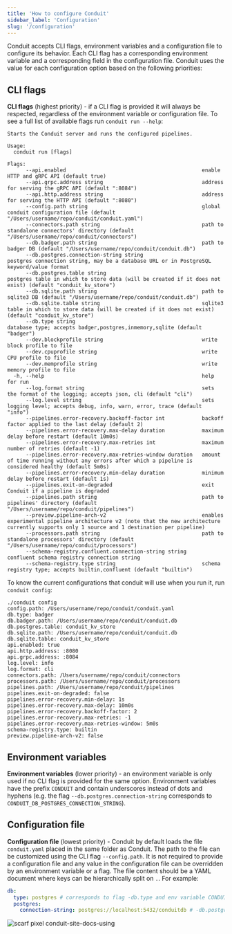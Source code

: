 ```yaml
---
title: 'How to configure Conduit'
sidebar_label: 'Configuration'
slug: '/configuration'
---
```


Conduit accepts CLI flags, environment variables and a configuration file to
configure its behavior. Each CLI flag has a corresponding environment variable
and a corresponding field in the configuration file. Conduit uses the value for
each configuration option based on the following priorities:

## CLI flags

 **CLI flags** (highest priority) - if a CLI flag is provided it will always be
  respected, regardless of the environment variable or configuration file. To
  see a full list of available flags run `conduit run --help`:

```text
Starts the Conduit server and runs the configured pipelines.

Usage:
  conduit run [flags]

Flags:
      --api.enabled                                            enable HTTP and gRPC API (default true)
      --api.grpc.address string                                address for serving the gRPC API (default ":8084")
      --api.http.address string                                address for serving the HTTP API (default ":8080")
      --config.path string                                     global conduit configuration file (default "/Users/username/repo/conduit/conduit.yaml")
      --connectors.path string                                 path to standalone connectors' directory (default "/Users/username/repo/conduit/connectors")
      --db.badger.path string                                  path to badger DB (default "/Users/username/repo/conduit/conduit.db")
      --db.postgres.connection-string string                   postgres connection string, may be a database URL or in PostgreSQL keyword/value format
      --db.postgres.table string                               postgres table in which to store data (will be created if it does not exist) (default "conduit_kv_store")
      --db.sqlite.path string                                  path to sqlite3 DB (default "/Users/username/repo/conduit/conduit.db")
      --db.sqlite.table string                                 sqlite3 table in which to store data (will be created if it does not exist) (default "conduit_kv_store")
      --db.type string                                         database type; accepts badger,postgres,inmemory,sqlite (default "badger")
      --dev.blockprofile string                                write block profile to file
      --dev.cpuprofile string                                  write CPU profile to file
      --dev.memprofile string                                  write memory profile to file
  -h, --help                                                   help for run
      --log.format string                                      sets the format of the logging; accepts json, cli (default "cli")
      --log.level string                                       sets logging level; accepts debug, info, warn, error, trace (default "info")
      --pipelines.error-recovery.backoff-factor int            backoff factor applied to the last delay (default 2)
      --pipelines.error-recovery.max-delay duration            maximum delay before restart (default 10m0s)
      --pipelines.error-recovery.max-retries int               maximum number of retries (default -1)
      --pipelines.error-recovery.max-retries-window duration   amount of time running without any errors after which a pipeline is considered healthy (default 5m0s)
      --pipelines.error-recovery.min-delay duration            minimum delay before restart (default 1s)
      --pipelines.exit-on-degraded                             exit Conduit if a pipeline is degraded
      --pipelines.path string                                  path to pipelines' directory (default "/Users/username/repo/conduit/pipelines")
      --preview.pipeline-arch-v2                               enables experimental pipeline architecture v2 (note that the new architecture currently supports only 1 source and 1 destination per pipeline)
      --processors.path string                                 path to standalone processors' directory (default "/Users/username/repo/conduit/processors")
      --schema-registry.confluent.connection-string string     confluent schema registry connection string
      --schema-registry.type string                            schema registry type; accepts builtin,confluent (default "builtin")
```

To know the current configurations that conduit will use when you run it, run `conduit config`:
```text
./conduit config
config.path: /Users/username/repo/conduit/conduit.yaml
db.type: badger
db.badger.path: /Users/username/repo/conduit/conduit.db
db.postgres.table: conduit_kv_store
db.sqlite.path: /Users/username/repo/conduit/conduit.db
db.sqlite.table: conduit_kv_store
api.enabled: true
api.http.address: :8080
api.grpc.address: :8084
log.level: info
log.format: cli
connectors.path: /Users/username/repo/conduit/connectors
processors.path: /Users/username/repo/conduit/processors
pipelines.path: /Users/username/repo/conduit/pipelines
pipelines.exit-on-degraded: false
pipelines.error-recovery.min-delay: 1s
pipelines.error-recovery.max-delay: 10m0s
pipelines.error-recovery.backoff-factor: 2
pipelines.error-recovery.max-retries: -1
pipelines.error-recovery.max-retries-window: 5m0s
schema-registry.type: builtin
preview.pipeline-arch-v2: false
```

## Environment variables

**Environment variables** (lower priority) - an environment variable is only
  used if no CLI flag is provided for the same option. Environment variables
  have the prefix `CONDUIT` and contain underscores instead of dots and
  hyphens (e.g. the flag `--db.postgres.connection-string` corresponds
  to `CONDUIT_DB_POSTGRES_CONNECTION_STRING`).

## Configuration file

**Configuration file** (lowest priority) - Conduit by default loads the
  file `conduit.yaml` placed in the same folder as Conduit. The path to the file
  can be customized using the CLI flag `--config.path`. It is not required to provide
  a configuration file and any value in the configuration file can be overridden
  by an environment variable or a flag. The file content should be a YAML
  document where keys can be hierarchically split on `.`. For example:

  ```yaml
  db:
    type: postgres # corresponds to flag -db.type and env variable CONDUIT_DB_TYPE
    postgres:
      connection-string: postgres://localhost:5432/conduitdb # -db.postgres.connection-string or CONDUIT_DB_POSTGRES_CONNECTION_STRING
  ```

![scarf pixel conduit-site-docs-using](https://static.scarf.sh/a.png?x-pxid=76d5981f-cd63-422b-8cf7-eab9e99f0cd3)